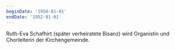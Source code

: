 ```yaml
---
beginDate: '1950-01-01'
endDate: '1952-01-01'
---
```


Ruth-Eva Schafhirt (später verheiratete Bisanz) wird Organistin und Chorleiterin
der Kirchengemeinde.
